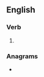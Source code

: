 ==English==

===Verb===
{{head|en|verb form}}

# {{en-past of|weird}}

===Anagrams===
* {{anagrams|en|a=ddeeirw|dewired}}